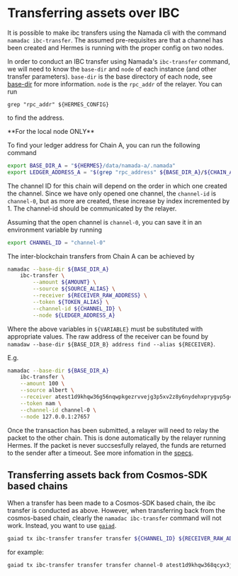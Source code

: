 
# Transferring assets over IBC

It is possible to make ibc transfers using the Namada cli with the command `namadac ibc-transfer`. The assumed pre-requisites are that a channel has been created and Hermes is running with the proper config on two nodes.

In order to conduct an IBC transfer using Namada's `ibc-transfer` command, we will need to know the `base-dir` and `node` of each instance (and other transfer parameters).
`base-dir` is the base directory of each node, see [base-dir](../operators/ledger/base-directory.mdx) for more information.
`node` is the `rpc_addr` of the relayer.
You can run
```shell
grep "rpc_addr" ${HERMES_CONFIG}
```
to find the address.

<Callout>
 **For the local node ONLY**

 To find your ledger address for Chain A, you can run the following command
 ```bash copy
 export BASE_DIR_A = "${HERMES}/data/namada-a/.namada"
 export LEDGER_ADDRESS_A = "$(grep "rpc_address" ${BASE_DIR_A}/${CHAIN_A_ID}/setup/validator-0/.namada/${CHAIN_A_ID}/config.toml)"
 ```
</Callout>

The channel ID for this chain will depend on the order in which one created the channel. Since we have only opened one channel, the `channel-id` is `channel-0`, but as more are created, these increase by index incremented by 1. The channel-id should be communicated by the relayer.

Assuming that the open channel is `channel-0`, you can save it in an environment variable by running
```bash copy
export CHANNEL_ID = "channel-0"
```

The inter-blockchain transfers from Chain A can be achieved by
```bash copy
namadac --base-dir ${BASE_DIR_A}
    ibc-transfer \
        --amount ${AMOUNT} \
        --source ${SOURCE_ALIAS} \
        --receiver ${RECEIVER_RAW_ADDRESS} \
        --token ${TOKEN_ALIAS} \
        --channel-id ${CHANNEL_ID} \
        --node ${LEDGER_ADDRESS_A}
```
Where the above variables in `${VARIABLE}` must be substituted with appropriate values. The raw address of the receiver can be found by `namadaw --base-dir ${BASE_DIR_B} address find --alias ${RECEIVER}`.

E.g.
```bash copy
namadac --base-dir ${BASE_DIR_A}
    ibc-transfer \
    --amount 100 \
    --source albert \
    --receiver atest1d9khqw36g56nqwpkgezrvvejg3p5xv2z8y6nydehxprygvp5g4znj3phxfpyv3pcgcunws2x0wwa76 \
    --token nam \
    --channel-id channel-0 \
    --node 127.0.0.1:27657
```

Once the transaction has been submitted, a relayer will need to relay the packet to the other chain. This is done automatically by the relayer running Hermes. If the packet is never succsesfully relayed, the funds are returned to the sender after a timeout. See more infomation in the [specs](https://specs.namada.net/interoperability/ibc).

## Transferring assets back from Cosmos-SDK based chains

When a transfer has been made to a Cosmos-SDK based chain, the ibc transfer is conducted as above. However, when transferring back from the cosmos-based chain, clearly the `namadac ibc-transfer` command will not work. Instead, you want to use [`gaiad`](https://github.com/cosmos/gaia).

```bash
gaiad tx ibc-transfer transfer transfer ${CHANNEL_ID} ${RECEIVER_RAW_ADDRESS} ${AMOUNT}${IBC_TOKEN_ADDRESS} --from ${COSMOS_ALIAS} --node ${COSMOS_RPC_ENDPOINT} --fees 5000uatom
```

for example:

```bash copy
gaiad tx ibc-transfer transfer transfer channel-0 atest1d9khqw368qcyx3jxxu6njs2yxs6y2sjyxdzy2d338pp5yd35g9zrv334gceng3z9gvmryv2pfdddt4 10ibc/281545A262215A2D7041CE1B518DD4754EC7097A1C937BE9D9AB6F1F11B452DD --from my-cosmos-address --node https://rpc.sentry-01.theta-testnet.polypore.xyz:443 --fees 5000uatom
```
